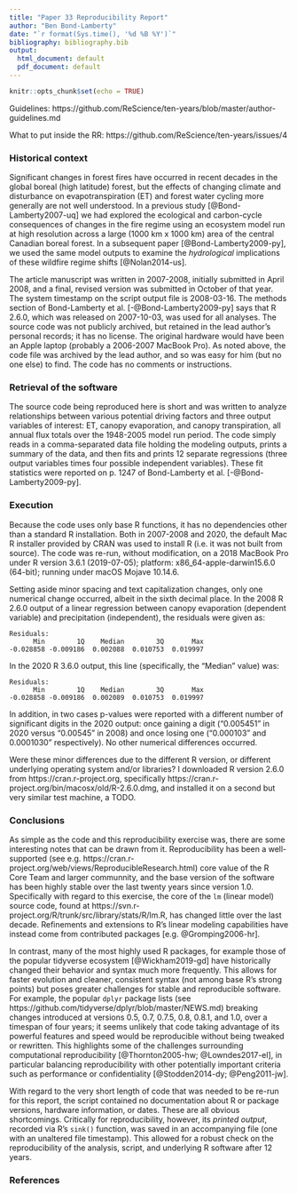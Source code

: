 ```yaml
---
title: "Paper 33 Reproducibility Report"
author: "Ben Bond-Lamberty"
date: "`r format(Sys.time(), '%d %B %Y')`"
bibliography: bibliography.bib
output:
  html_document: default
  pdf_document: default
---
```


```r
knitr::opts_chunk$set(echo = TRUE)
```

Guidelines: https://github.com/ReScience/ten-years/blob/master/author-guidelines.md

What to put inside the RR: https://github.com/ReScience/ten-years/issues/4

### Historical context

Significant changes in forest fires have occurred in recent decades in the global boreal (high latitude) forest, but the effects of changing climate and disturbance on evapotranspiration (ET) and forest water cycling more generally are not well understood. In a previous study [@Bond-Lamberty2007-uq] we had explored the ecological and carbon-cycle consequences of changes in the fire regime using an ecosystem model run at high resolution across a large (1000 km x 1000 km) area of the central Canadian boreal forest. In a subsequent paper [@Bond-Lamberty2009-py], we used the same model outputs to examine the _hydrological_ implications of these wildfire regime shifts [@Nolan2014-us].

The article manuscript was written in 2007-2008, initially submitted in April 2008, and a final, revised version was submitted in October of that year. The system timestamp on the script output file is 2008-03-16. The methods section of Bond-Lamberty et al. [-@Bond-Lamberty2009-py] says that R 2.6.0, which was released on 2007-10-03, was used for all analyses. The source code was not publicly archived, but retained in the lead author's personal records; it has no license. The original hardware would have been an Apple laptop (probably a 2006-2007 MacBook Pro). As noted above, the code file was archived by the lead author, and so was easy for him (but no one else) to find. The code has no comments or instructions.

### Retrieval of the software

The source code being reproduced here is short and was written to analyze relationships between various potential driving factors and three output variables of interest: ET, canopy evaporation, and canopy transpiration, all annual flux totals over the 1948-2005 model run period. The code simply reads in a comma-separated data file holding the modeling outputs, prints a summary of the data, and then fits and prints 12 separate regressions (three output variables times four possible independent variables). These fit statistics were reported on p. 1247 of Bond-Lamberty et al. [-@Bond-Lamberty2009-py].

### Execution

Because the code uses only base R functions, it has no dependencies other than a standard R installation. Both in 2007-2008 and 2020, the default Mac R installer provided by CRAN was used to install R (i.e. it was not built from source). The code was re-run, without modification, on a 2018 MacBook Pro under R version 3.6.1 (2019-07-05); platform: x86_64-apple-darwin15.6.0 (64-bit); running under macOS Mojave 10.14.6.

Setting aside minor spacing and text capitalization changes, only one numerical change occurred, albeit in the sixth decimal place. In the 2008 R 2.6.0 output of a linear regression between canopy evaporation (dependent variable) and precipitation (independent), the residuals were given as:
```
Residuals:
      Min        1Q    Median        3Q       Max 
-0.028858 -0.009186  0.002088  0.010753  0.019997 
```
In the 2020 R 3.6.0 output, this line (specifically, the "Median" value) was:
```
Residuals:
      Min        1Q    Median        3Q       Max 
-0.028858 -0.009186  0.002089  0.010753  0.019997 
```
In addition, in two cases p-values were reported with a different number of significant digits in the 2020 output: once gaining a digit ("0.005451" in 2020 versus "0.00545" in 2008) and once losing one ("0.000103" and 0.0001030" respectively). No other numerical differences occurred.

Were these minor differences due to the different R version, or different underlying operating system and/or libraries? I downloaded R version 2.6.0 from https://cran.r-project.org, specifically https://cran.r-project.org/bin/macosx/old/R-2.6.0.dmg, and installed it on a second but very similar test machine, a TODO.

### Conclusions

As simple as the code and this reproducibility exercise was, there are some interesting notes that can be drawn from it. Reproducibility has been a well-supported (see e.g. https://cran.r-project.org/web/views/ReproducibleResearch.html) core value of the R Core Team and larger communnity, and the base version of the software has been highly stable over the last twenty years since version 1.0. Specifically with regard to this exercise, the core of the `lm` (linear model) source code, found at https://svn.r-project.org/R/trunk/src/library/stats/R/lm.R, has changed little over the last decade. Refinements and extensions to R's linear modeling capabilities have instead come from contributed packages [e.g. @Gromping2006-hr].

In contrast, many of the most highly used R packages, for example those of the popular tidyverse ecosystem [@Wickham2019-gd] have historically changed their behavior and syntax much more frequently. This allows for faster evolution and cleaner, consistent syntax (not among base R's strong points) but poses greater challenges for stable and reproducible software. For example, the popular `dplyr` package lists (see https://github.com/tidyverse/dplyr/blob/master/NEWS.md) breaking changes introduced at versions 0.5, 0.7, 0.7.5, 0.8, 0.8.1, and 1.0, over a timespan of four years; it seems unlikely that code taking advantage of its powerful features and speed would be reproducible without being tweaked or rewritten. This highlights some of the challenges surrounding computational reproducibility [@Thornton2005-hw; @Lowndes2017-el], in particular balancing reproducibility with other potentially important criteria such as performance or confidentiality [@Stodden2014-dy; @Peng2011-jw].

With regard to the very short length of code that was needed to be re-run for this report, the script contained no documentation about R or package versions, hardware information, or dates. These are all obvious shortcomings. Critically for reproducibility, however, its _printed output_, recorded via R's `sink()` function, was saved in an accompanying file (one with an unaltered file timestamp). This allowed for a robust check on the reproducibility of the analysis, script, and underlying R software after 12 years.

### References
